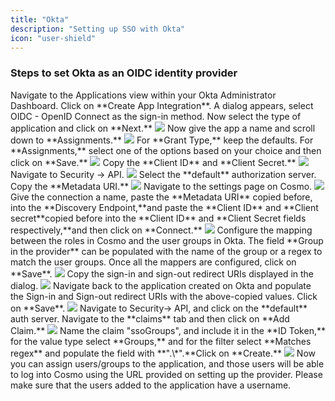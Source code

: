---
title: "Okta"
description: "Setting up SSO with Okta"
icon: "user-shield"
---


### Steps to set Okta as an OIDC identity provider

<Steps>
  <Step>
    Navigate to the Applications view within your Okta Administrator Dashboard.
  </Step>
  <Step>
    Click on **Create App Integration**.
  </Step>
  <Step>
    A dialog appears, select OIDC - OpenID Connect as the sign-in method.
  </Step>
  <Step>
    Now select the type of application and click on **Next.**

<Frame>
  <img src="/images/studio/sso/image-1.png" />
</Frame>
</Step>
<Step>
  Now give the app a name and scroll down to **Assignments.**

<Frame>
  <img src="/images/studio/sso/image-2.png" />
</Frame>
</Step>
<Step>
  For **Grant Type,** keep the defaults.
</Step>
<Step>
  For **Assignments,** select one of the options based on your choice and then click on **Save.**

  <Frame>
    <img src="/images/studio/sso/image-3.png" />
  </Frame>
</Step>
<Step>
  Copy the **Client ID** and **Client Secret.**

  <Frame>
    <img src="/images/studio/sso/image-4.png" />
  </Frame>
</Step>
<Step>
  Navigate to Security -> API.

  <Frame>
    <img src="/images/studio/sso/image-5.png" />
  </Frame>
</Step>
<Step>
  Select the **default** authorization server.
</Step>
<Step>
  Copy the **Metadata URI.**

  <Frame>
    <img src="/images/studio/sso/image-6.png" />
  </Frame>
</Step>

<Step>
  Navigate to the settings page on Cosmo.

  <Frame>
    <img src="/images/studio/sso/image-7.png" />
  </Frame>
</Step>
<Step>
  Give the connection a name, paste the **Metadata URI** copied before, into the  **Discovery Endpoint,**&#x61;nd paste the **Client ID** and  **Client secret**copied before into the **Client ID** and  **Client Secret fields respectively,**&#x61;nd then click on **Connect.**

  <Frame>
    <img src="/images/studio/sso/image-8.png" />
  </Frame>
</Step>
<Step>
  Configure the mapping between the roles in Cosmo and the user groups in Okta. The field **Group in the provider** can be populated with the name of the group or a regex to match the user groups. Once all the mappers are configured, click on **Save**.

  <Frame>
    <img src="/images/studio/sso/image-9.png" />
  </Frame>
</Step>
<Step>
  Copy the sign-in and sign-out redirect URIs displayed in the dialog.

  <Frame>
    <img src="/images/studio/sso/image-10.png" />
  </Frame>
</Step>
<Step>
  Navigate back to the application created on Okta and populate the Sign-in and Sign-out redirect URIs with the above-copied values. Click on **Save**.

  <Frame>
    <img src="/images/studio/sso/image-11.png" />
  </Frame>
</Step>

<Step>
  Navigate to Security-> API, and click on the **default** auth server. Navigate to the **claims** tab and then click on **Add Claim.**

  <Frame>
    <img src="/images/studio/sso/image-12.png" />
  </Frame>
</Step>
<Step>
  Name the claim "ssoGroups", and include it in the **ID Token,** for the value type select **Groups,** and  for the filter select **Matches regex** and populate the field with  **".\*".**&#x43;lick on **Create.**

  <Frame>
    <img src="/images/studio/sso/image-13.png" />
  </Frame>
</Step>
<Step>
  Now you can assign users/groups to the application, and those users will be able to log into Cosmo using the URL provided on setting up the provider.
</Step>
</Steps>

<Info>
  Please make sure that the users added to the application have a username.
</Info>
